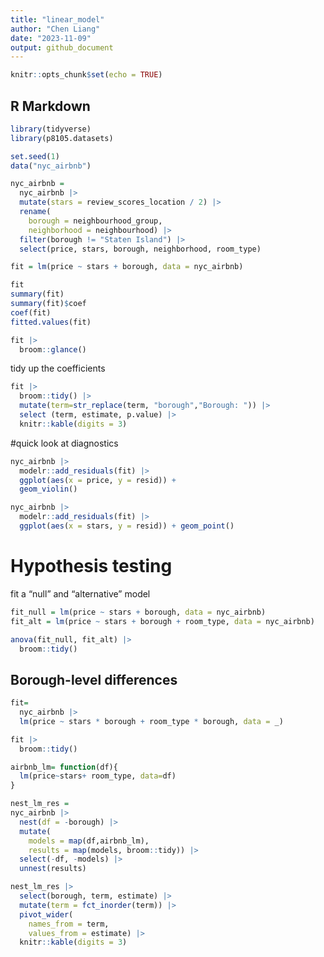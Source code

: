 ```yaml
---
title: "linear_model"
author: "Chen Liang"
date: "2023-11-09"
output: github_document
---
```


```r
knitr::opts_chunk$set(echo = TRUE)
```

## R Markdown

```r
library(tidyverse)
library(p8105.datasets)

set.seed(1)
data("nyc_airbnb")
```

```r
nyc_airbnb = 
  nyc_airbnb |> 
  mutate(stars = review_scores_location / 2) |> 
  rename(
    borough = neighbourhood_group,
    neighborhood = neighbourhood) |> 
  filter(borough != "Staten Island") |> 
  select(price, stars, borough, neighborhood, room_type)
```

```r
fit = lm(price ~ stars + borough, data = nyc_airbnb)
```

```r
fit 
summary(fit)
summary(fit)$coef
coef(fit)
fitted.values(fit)
```

```r
fit |> 
  broom::glance()
```

tidy up the coefficients
```r
fit |> 
  broom::tidy() |>
  mutate(term=str_replace(term, "borough","Borough: ")) |>
  select (term, estimate, p.value) |>
  knitr::kable(digits = 3)
```

#quick look at diagnostics
```r
nyc_airbnb |>
  modelr::add_residuals(fit) |>
  ggplot(aes(x = price, y = resid)) + 
  geom_violin()
```


```r
nyc_airbnb |> 
  modelr::add_residuals(fit) |> 
  ggplot(aes(x = stars, y = resid)) + geom_point()
```

# Hypothesis testing

fit a "null" and "alternative" model
```r
fit_null = lm(price ~ stars + borough, data = nyc_airbnb)
fit_alt = lm(price ~ stars + borough + room_type, data = nyc_airbnb)

```


```r
anova(fit_null, fit_alt) |> 
  broom::tidy()

```

## Borough-level differences
```r
fit=
  nyc_airbnb |> 
  lm(price ~ stars * borough + room_type * borough, data = _)

fit |>
  broom::tidy()
```

```r
airbnb_lm= function(df){
  lm(price~stars+ room_type, data=df)
}

nest_lm_res =
nyc_airbnb |>
  nest(df = -borough) |>
  mutate(
    models = map(df,airbnb_lm),
    results = map(models, broom::tidy)) |>
  select(-df, -models) |> 
  unnest(results)

```

```r
nest_lm_res |> 
  select(borough, term, estimate) |> 
  mutate(term = fct_inorder(term)) |> 
  pivot_wider(
    names_from = term,
    values_from = estimate) |> 
  knitr::kable(digits = 3)
```

```r


```


```r


```


```r


```



```r


```


```r


```


```r


```


```r


```

```r


```



